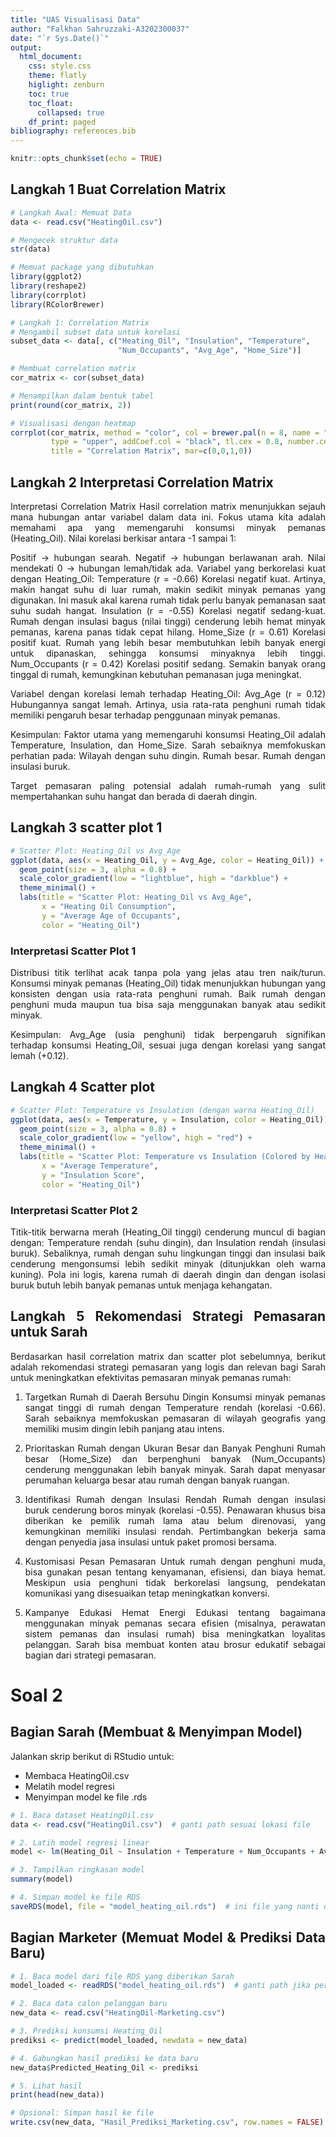 ```yaml
---
title: "UAS Visualisasi Data"
author: "Falkhan Sahruzzaki-A3202300037"
date: "`r Sys.Date()`"
output: 
  html_document:
    css: style.css
    theme: flatly
    higlight: zenburn
    toc: true
    toc_float:
      collapsed: true
    df_print: paged
bibliography: references.bib
---
```


```{=html}
<style>
body{
text-align: justify}
</style>
```

```r
knitr::opts_chunk$set(echo = TRUE)
```
## Langkah 1 Buat Correlation Matrix
```r
# Langkah Awal: Memuat Data
data <- read.csv("HeatingOil.csv")

# Mengecek struktur data
str(data)

# Memuat package yang dibutuhkan
library(ggplot2)
library(reshape2)
library(corrplot)
library(RColorBrewer)

# Langkah 1: Correlation Matrix
# Mengambil subset data untuk korelasi
subset_data <- data[, c("Heating_Oil", "Insulation", "Temperature", 
                        "Num_Occupants", "Avg_Age", "Home_Size")]

# Membuat correlation matrix
cor_matrix <- cor(subset_data)

# Menampilkan dalam bentuk tabel
print(round(cor_matrix, 2))

# Visualisasi dengan heatmap
corrplot(cor_matrix, method = "color", col = brewer.pal(n = 8, name = "RdYlBu"),
         type = "upper", addCoef.col = "black", tl.cex = 0.8, number.cex = 0.8,
         title = "Correlation Matrix", mar=c(0,0,1,0))
```

## Langkah 2 Interpretasi Correlation Matrix
Interpretasi Correlation Matrix
Hasil correlation matrix menunjukkan sejauh mana hubungan antar variabel dalam data ini. Fokus utama kita adalah memahami apa yang memengaruhi konsumsi minyak pemanas (Heating_Oil). Nilai korelasi berkisar antara -1 sampai 1:

Positif → hubungan searah.
Negatif → hubungan berlawanan arah.
Nilai mendekati 0 → hubungan lemah/tidak ada.
Variabel yang berkorelasi kuat dengan Heating_Oil:
Temperature (r = -0.66)
Korelasi negatif kuat.
Artinya, makin hangat suhu di luar rumah, makin sedikit minyak pemanas yang digunakan.
Ini masuk akal karena rumah tidak perlu banyak pemanasan saat suhu sudah hangat.
Insulation (r = -0.55)
Korelasi negatif sedang-kuat.
Rumah dengan insulasi bagus (nilai tinggi) cenderung lebih hemat minyak pemanas, karena panas tidak cepat hilang.
Home_Size (r = 0.61)
Korelasi positif kuat.
Rumah yang lebih besar membutuhkan lebih banyak energi untuk dipanaskan, sehingga konsumsi minyaknya lebih tinggi.
Num_Occupants (r = 0.42)
Korelasi positif sedang.
Semakin banyak orang tinggal di rumah, kemungkinan kebutuhan pemanasan juga meningkat.

Variabel dengan korelasi lemah terhadap Heating_Oil:
Avg_Age (r = 0.12)
Hubungannya sangat lemah.
Artinya, usia rata-rata penghuni rumah tidak memiliki pengaruh besar terhadap penggunaan minyak pemanas.

Kesimpulan:
Faktor utama yang memengaruhi konsumsi Heating_Oil adalah Temperature, Insulation, dan Home_Size.
Sarah sebaiknya memfokuskan perhatian pada:
Wilayah dengan suhu dingin.
Rumah besar.
Rumah dengan insulasi buruk.

Target pemasaran paling potensial adalah rumah-rumah yang sulit mempertahankan suhu hangat dan berada di daerah dingin.

## Langkah 3 scatter plot 1
```r
# Scatter Plot: Heating_Oil vs Avg_Age
ggplot(data, aes(x = Heating_Oil, y = Avg_Age, color = Heating_Oil)) +
  geom_point(size = 3, alpha = 0.8) +
  scale_color_gradient(low = "lightblue", high = "darkblue") +
  theme_minimal() +
  labs(title = "Scatter Plot: Heating_Oil vs Avg_Age",
       x = "Heating Oil Consumption",
       y = "Average Age of Occupants",
       color = "Heating_Oil")

```
### Interpretasi Scatter Plot 1
Distribusi titik terlihat acak tanpa pola yang jelas atau tren naik/turun.
Konsumsi minyak pemanas (Heating_Oil) tidak menunjukkan hubungan yang konsisten dengan usia rata-rata penghuni rumah.
Baik rumah dengan penghuni muda maupun tua bisa saja menggunakan banyak atau sedikit minyak.

Kesimpulan: Avg_Age (usia penghuni) tidak berpengaruh signifikan terhadap konsumsi Heating_Oil, sesuai juga dengan korelasi yang sangat lemah (+0.12).

## Langkah 4 Scatter plot
```r
# Scatter Plot: Temperature vs Insulation (dengan warna Heating_Oil)
ggplot(data, aes(x = Temperature, y = Insulation, color = Heating_Oil)) +
  geom_point(size = 3, alpha = 0.8) +
  scale_color_gradient(low = "yellow", high = "red") +
  theme_minimal() +
  labs(title = "Scatter Plot: Temperature vs Insulation (Colored by Heating_Oil)",
       x = "Average Temperature",
       y = "Insulation Score",
       color = "Heating_Oil")

```

### Interpretasi Scatter Plot 2
Titik-titik berwarna merah (Heating_Oil tinggi) cenderung muncul di bagian dengan:
Temperature rendah (suhu dingin), dan
Insulation rendah (insulasi buruk).
Sebaliknya, rumah dengan suhu lingkungan tinggi dan insulasi baik cenderung mengonsumsi lebih sedikit minyak (ditunjukkan oleh warna kuning).
Pola ini logis, karena rumah di daerah dingin dan dengan isolasi buruk butuh lebih banyak pemanas untuk menjaga kehangatan.

## Langkah 5  Rekomendasi Strategi Pemasaran untuk Sarah
Berdasarkan hasil correlation matrix dan scatter plot sebelumnya, berikut adalah rekomendasi strategi pemasaran yang logis dan relevan bagi Sarah untuk meningkatkan efektivitas pemasaran minyak pemanas rumah:

1. Targetkan Rumah di Daerah Bersuhu Dingin
Konsumsi minyak pemanas sangat tinggi di rumah dengan Temperature rendah (korelasi -0.66).
Sarah sebaiknya memfokuskan pemasaran di wilayah geografis yang memiliki musim dingin lebih panjang atau intens.

2. Prioritaskan Rumah dengan Ukuran Besar dan Banyak Penghuni
Rumah besar (Home_Size) dan berpenghuni banyak (Num_Occupants) cenderung menggunakan lebih banyak minyak.
Sarah dapat menyasar perumahan keluarga besar atau rumah dengan banyak ruangan.

3. Identifikasi Rumah dengan Insulasi Rendah
Rumah dengan insulasi buruk cenderung boros minyak (korelasi -0.55).
Penawaran khusus bisa diberikan ke pemilik rumah lama atau belum direnovasi, yang kemungkinan memiliki insulasi rendah.
Pertimbangkan bekerja sama dengan penyedia jasa insulasi untuk paket promosi bersama.

4. Kustomisasi Pesan Pemasaran
Untuk rumah dengan penghuni muda, bisa gunakan pesan tentang kenyamanan, efisiensi, dan biaya hemat.
Meskipun usia penghuni tidak berkorelasi langsung, pendekatan komunikasi yang disesuaikan tetap meningkatkan konversi.

5. Kampanye Edukasi Hemat Energi
Edukasi tentang bagaimana menggunakan minyak pemanas secara efisien (misalnya, perawatan sistem pemanas dan insulasi rumah) bisa meningkatkan loyalitas pelanggan.
Sarah bisa membuat konten atau brosur edukatif sebagai bagian dari strategi pemasaran.



# Soal 2

## Bagian Sarah (Membuat & Menyimpan Model)
Jalankan skrip berikut di RStudio untuk:

- Membaca HeatingOil.csv
- Melatih model regresi
- Menyimpan model ke file .rds

```r
# 1. Baca dataset HeatingOil.csv
data <- read.csv("HeatingOil.csv")  # ganti path sesuai lokasi file

# 2. Latih model regresi linear
model <- lm(Heating_Oil ~ Insulation + Temperature + Num_Occupants + Avg_Age + Home_Size, data = data)

# 3. Tampilkan ringkasan model
summary(model)

# 4. Simpan model ke file RDS
saveRDS(model, file = "model_heating_oil.rds")  # ini file yang nanti dibagikan ke marketer

```

## Bagian Marketer (Memuat Model & Prediksi Data Baru)

```r
# 1. Baca model dari file RDS yang diberikan Sarah
model_loaded <- readRDS("model_heating_oil.rds")  # ganti path jika perlu

# 2. Baca data calon pelanggan baru
new_data <- read.csv("HeatingOil-Marketing.csv")

# 3. Prediksi konsumsi Heating_Oil
prediksi <- predict(model_loaded, newdata = new_data)

# 4. Gabungkan hasil prediksi ke data baru
new_data$Predicted_Heating_Oil <- prediksi

# 5. Lihat hasil
print(head(new_data))

# Opsional: Simpan hasil ke file
write.csv(new_data, "Hasil_Prediksi_Marketing.csv", row.names = FALSE)

```


